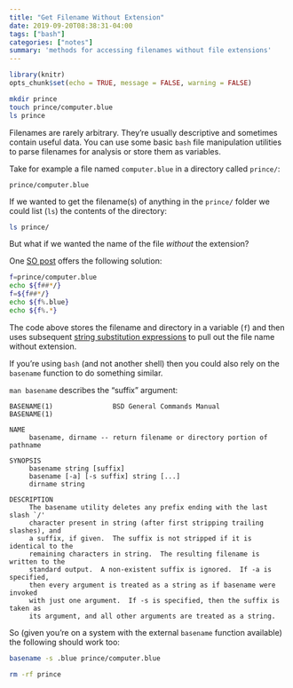 ```yaml
---
title: "Get Filename Without Extension"
date: 2019-09-20T08:38:31-04:00
tags: ["bash"]
categories: ["notes"]
summary: 'methods for accessing filenames without file extensions'
---
```


```r
library(knitr)
opts_chunk$set(echo = TRUE, message = FALSE, warning = FALSE)
```

```bash
mkdir prince
touch prince/computer.blue
ls prince
```

Filenames are rarely arbitrary. They're usually descriptive and sometimes contain useful data. You can use some basic `bash` file manipulation utilities to parse filenames for analysis or store them as variables.

Take for example a file named `computer.blue` in a directory called `prince/`:

```
prince/computer.blue
```

If we wanted to get the filename(s) of anything in the `prince/` folder we could list (`ls`) the contents of the directory:

```bash
ls prince/
```

But what if we wanted the name of the file *without* the extension?

One [SO post](https://stackoverflow.com/questions/2664740/extract-file-basename-without-path-and-extension-in-bash) offers the following solution:

```bash
f=prince/computer.blue
echo ${f##*/}
f=${f##*/}
echo ${f%.blue}
echo ${f%.*}
```

The code above stores the filename and directory in a variable (`f`) and then uses subsequent [string substitution expressions](http://tldp.org/LDP/LG/issue18/bash.html) to pull out the file name without extension.

If you're using `bash` (and not another shell) then you could also rely on the `basename` function to do something similar.

`man basename` describes the "suffix" argument:

```text
BASENAME(1)               BSD General Commands Manual              BASENAME(1)

NAME
     basename, dirname -- return filename or directory portion of pathname

SYNOPSIS
     basename string [suffix]
     basename [-a] [-s suffix] string [...]
     dirname string

DESCRIPTION
     The basename utility deletes any prefix ending with the last slash `/'
     character present in string (after first stripping trailing slashes), and
     a suffix, if given.  The suffix is not stripped if it is identical to the
     remaining characters in string.  The resulting filename is written to the
     standard output.  A non-existent suffix is ignored.  If -a is specified,
     then every argument is treated as a string as if basename were invoked
     with just one argument.  If -s is specified, then the suffix is taken as
     its argument, and all other arguments are treated as a string.
```

So (given you're on a system with the external `basename` function available) the following should work too:

```bash
basename -s .blue prince/computer.blue
```

```bash
rm -rf prince
```

